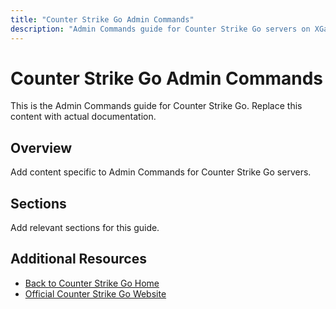 ```yaml
---
title: "Counter Strike Go Admin Commands"
description: "Admin Commands guide for Counter Strike Go servers on XGamingServer"
---
```


# Counter Strike Go Admin Commands

This is the Admin Commands guide for Counter Strike Go. Replace this content with actual documentation.

## Overview

Add content specific to Admin Commands for Counter Strike Go servers.

## Sections

Add relevant sections for this guide.

## Additional Resources

- [Back to Counter Strike Go Home](./index)
- [Official Counter Strike Go Website](https://example.com)
